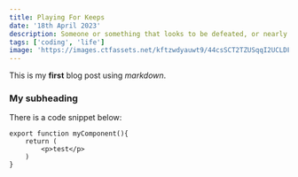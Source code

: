 ```yaml
---
title: Playing For Keeps
date: '18th April 2023'
description: Someone or something that looks to be defeated, or nearly so.
tags: ['coding', 'life']
image: 'https://images.ctfassets.net/kftzwdyauwt9/44csSCT2TZUSqqI2UCLDF9/153e0192aeb75b2322007085c1009bc0/AGI2.png?w=1200&q=90&fm=jpg'
---
```


This is my **first** blog post using _markdown_.

### My subheading

There is a code snippet below:

```
export function myComponent(){
    return (
        <p>test</p>
    )
}
```
